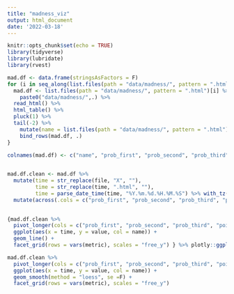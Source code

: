 ```yaml
---
title: "madness_viz"
output: html_document
date: '2022-03-18'
---
```


```r
knitr::opts_chunk$set(echo = TRUE)
library(tidyverse)
library(lubridate)
library(rvest)
```

```r

mad.df <- data.frame(stringsAsFactors = F)
for (i in seq_along(list.files(path = "data/madness/", pattern = ".html"))) {
  mad.df <- list.files(path = "data/madness/", pattern = ".html")[i] %>%
    paste0("data/madness/",.) %>%
  read_html() %>%
  html_table() %>%
  pluck(1) %>%
  tail(-2) %>%
    mutate(name = list.files(path = "data/madness/", pattern = ".html")[i]) %>%
    bind_rows(mad.df, .)
}

colnames(mad.df) <- c("name", "prob_first", "prob_second", "prob_third", "points", "rank", "file")
  
```

```r
mad.df.clean <- mad.df %>%
  mutate(time = str_replace(file, "X", ""),
         time = str_replace(time, ".html", ""),
         time = parse_date_time(time, "%Y.%m.%d.%H.%M.%S") %>% with_tz(tzone = "US/Central")) %>%
  mutate(across(.cols = c("prob_first", "prob_second", "prob_third", "points", "rank"), .fns = as.numeric))
  
```

```r
{mad.df.clean %>%
  pivot_longer(cols = c("prob_first", "prob_second", "prob_third", "points", "rank"), names_to = "metric") %>%
  ggplot(aes(x = time, y = value, col = name)) +
  geom_line() +
  facet_grid(rows = vars(metric), scales = "free_y") } %>% plotly::ggplotly() %>% htmlwidgets::saveWidget(file = "madness_viz.html")
```

```r
mad.df.clean %>%
  pivot_longer(cols = c("prob_first", "prob_second", "prob_third", "points", "rank"), names_to = "metric") %>%
  ggplot(aes(x = time, y = value, col = name)) +
  geom_smooth(method = "loess", se =F) +
  facet_grid(rows = vars(metric), scales = "free_y")
```

